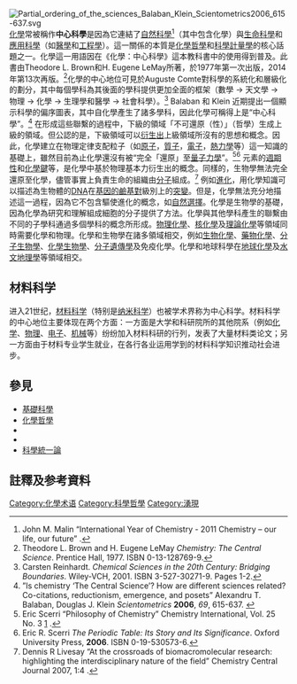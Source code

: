 {{multiple issues|
{{cleanup-jargon|time=2015-07-02T03:35:34+00:00}}
{{copyedit|time=2015-07-02T03:35:34+00:00}}
}}

[[File:Partial_ordering_of_the_sciences_Balaban_Klein_Scientometrics2006_615-637.svg|thumb]]
[[化學|化學]]常被稱作'''中心科學'''是因為它連結了[[自然科學|自然科學]]<ref>John M. Malin “International Year of Chemistry - 2011 Chemistry – our life, our future” {{cite web |url=http://portal.acs.org/portal/fileFetch/C/CNBP_022050/pdf/CNBP_022050.pdf |title=存档副本 |accessdate=2011-01-31 |deadurl=yes |archiveurl=https://web.archive.org/web/20120323220047/http://portal.acs.org/portal/fileFetch/C/CNBP_022050/pdf/CNBP_022050.pdf |archivedate=2012-03-23 }}.</ref>（其中包含化學）與[[生命科學|生命科學]]和[[應用科學|應用科學]]（如[[醫學|醫學]]和[[工程學|工程學]]）。這一關係的本質是[[化學哲學|化學哲學]]和[[科學計量學|科學計量學]]的核心話題之一。化學這一用語因在《化學：中心科學》這本教科書中的使用得到普及。此書由Theodore L. Brown和H. Eugene LeMay所著，於1977年第一次出版，2014年第13次再版。<ref>Theodore L. Brown and H. Eugene LeMay ''Chemistry: The Central Science''. Prentice Hall, 1977. ISBN 0-13-128769-9.</ref>化學的中心地位可見於Auguste Comte對科學的系統化和層級化的劃分，其中每個學科為其後面的學科提供更加全面的框架（數學 → 天文學 → 物理 → 化學 → 生理學和醫學 → 社會科學）。<ref>Carsten Reinhardt. ''Chemical Sciences in the 20th Century: Bridging Boundaries''. Wiley-VCH, 2001. ISBN 3-527-30271-9. Pages 1-2.</ref>  Balaban 和 Klein 近期提出一個顯示科學的偏序圖表，其中自化學產生了諸多學科，因此化學可稱得上是“中心科學”。<ref>”Is chemistry ‘The Central Science’? How are different sciences related? Co-citations, reductionism, emergence, and posets” Alexandru T. Balaban, Douglas J. Klein ''Scientometrics'' '''2006''', ''69'', 615-637. {{doi|10.1007/s11192-006-0173-2}}</ref> 在形成這些聯繫的過程中，下級的領域「不可還原（性）」（哲學）生成上級的領域。但公認的是，下級領域可以[[湧現|衍生出]]上級領域所沒有的思想和概念。因此，化學建立在物理定律支配粒子（如[[原子|原子]]，[[質子|質子]]，[[電子|電子]]，[[熱力學|熱力學]]等）這一知識的基礎上，雖然目前為止化學還沒有被“完全「還原」至[[量子力學|量子力學]]”。<ref>Eric Scerri “Philosophy of Chemistry” Chemistry International, Vol. 25 No. 3 [http://www.iupac.org/publications/ci/2003/2503/2_philosophy.html] {{Wayback|url=http://www.iupac.org/publications/ci/2003/2503/2_philosophy.html |date=20170902181741 }}.</ref><ref>Eric R. Scerri ''The Periodic Table: Its Story and Its Significance''. Oxford University Press, '''2006'''. ISBN 0-19-530573-6.</ref> 元素的[[元素週期表|週期性]]和[[化學鍵|化學鍵]]等，是化學中基於物理基本力衍生出的概念。同樣的，生物學無法完全還原至化學，儘管事實上負責生命的組織由[[分子|分子]]組成。<ref>Dennis R Livesay “At the crossroads of biomacromolecular research: highlighting the interdisciplinary nature of the field” Chemistry Central Journal 2007, 1:4 {{DOI|10.1186/1752-153X-1-4}}.</ref>  例如[[進化|進化]]，用化學知識可以描述為生物體的[[脫氧核糖核酸|DNA]]在[[遺傳學|基因的]][[鹼基對|鹼基對]]級別上的[[突變|突變]]。但是，化學無法充分地描述這一過程，因為它不包含驅使進化的概念，如[[自然選擇|自然選擇]]。化學是生物學的基礎，因為化學為研究和理解組成細胞的分子提供了方法。化學與其他學科產生的聯繫由不同的子學科通過多個學科的概念所形成。[[物理化學|物理化學]]、[[核化學|核化學]]及[[理論化學|理論化學]]等領域同時需要化學和物理。化學和生物學在諸多領域相交，例如[[生物化學|生物化學]]、[[藥物化學|藥物化學]]、[[分子生物學|分子生物學]]、[[化學生物學|化學生物學]]、[[分子遺傳學|分子遺傳學]]及免疫化學。化學和地球科學在[[地球化學|地球化學]]及[[水文地理學|水文地理學]]等領域相交。

==材料科学==
进入21世纪，[[材料科学|材料科学]]（特别是[[纳米科学|纳米科学]]）也被学术界称为中心科学。材料科学的中心地位主要体现在两个方面：一方面是大学和科研院所的其他院系（例如[[化学|化学]]、[[物理|物理]]、[[电子工程|电子]]、[[机械|机械]]等）纷纷加入材料科研的行列，发表了大量材料类论文；另一方面由于材料专业学生{{link-en|多样性 (政治)|Diversity (politics)|多元化}}就业，在各行各业运用学到的材料科学知识推动社会进步。

==參見==
*[[基礎科學|基礎科學]]
*[[化學哲學|化學哲學]]
*{{le|硬科學及軟科學|Hard and soft science}}
*{{le|專用科學|Special sciences}}
*[[科學統一論|科學統一論]]

==註釋及参考資料==
{{Reflist}}

[[Category:化學术语|Category:化學术语]]
[[Category:科學哲學|Category:科學哲學]]
[[Category:湧現|Category:湧現]]